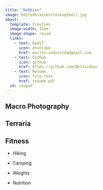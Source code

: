 ```yaml
---
title: "Hobbies"
image: EditedGlassesCloseupSmall.jpg
about:
  template: trestles
  image-width: 15em
  image-shape: round
  links: 
    - text: Email
      icon: envelope
      href: mailto:codyiorda@gmail.com
    - text: GitHub
      icon: github
      href: https://github.com/Deltoidea/
    - text: Resume
      icon: file-text
      href: resume.pdf
  id: isopod
---
```


## Macro Photography

## Terraria

## Fitness

-   Hiking

-   Camping

-   Weights

-   Nutrition
